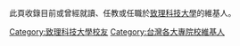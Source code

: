 此頁收錄目前或曾經就讀、任教或任職於[[致理科技大學|致理科技大學]]的維基人。

[[Category:致理科技大學校友|Category:致理科技大學校友]]
[[Category:台灣各大專院校維基人|Category:台灣各大專院校維基人]]
